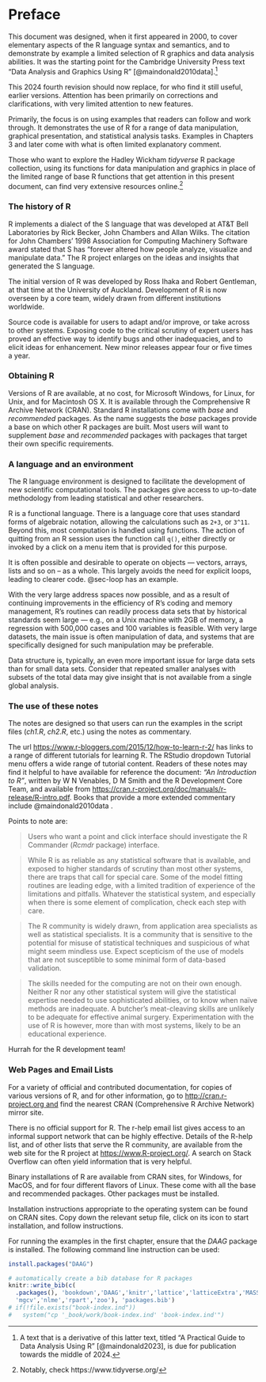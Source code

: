 # Preface {.unnumbered}

This document was designed, when it first appeared in 2000, to cover elementary aspects of the R language syntax and semantics, and to demonstrate by example a limited selection of R graphics and data analysis abilities. It was the starting point for the Cambridge University Press text "Data Analysis and Graphics Using R" [@maindonald2010data].[^index-1]

[^index-1]: A text that is a derivative of this latter text, titled "A Practical Guide to Data Analysis Using R" [@maindonald2023], is due for publication towards the middle of 2024.

This 2024 fourth revision should now replace, for who find it still useful, earlier versions. Attention has been primarily on corrections and clarifications, with very limited attention to new features.

Primarily, the focus is on using examples that readers can follow and work through. It demonstrates the use of R for a range of data manipulation, graphical presentation, and statistical analysis tasks. Examples in Chapters 3 and later come with what is often limited explanatory comment.

Those who want to explore the Hadley Wickham *tidyverse* R package collection, using its functions for data manipulation and graphics in place of the limited range of base R functions that get attention in this present document, can find very extensive resources online.[^index-2]

[^index-2]: Notably, check https://www.tidyverse.org/

### The history of R {.unnumbered}

R implements a dialect of the S language that was developed at AT&T Bell Laboratories by Rick Becker, John Chambers and Allan Wilks. The citation for John Chambers' 1998 Association for Computing Machinery Software award stated that S has "forever altered how people analyze, visualize and manipulate data." The R project enlarges on the ideas and insights that generated the S language.

The initial version of R was developed by Ross Ihaka and Robert Gentleman, at that time at the University of Auckland. Development of R is now overseen by a core team, widely drawn from different institutions worldwide.

Source code is available for users to adapt and/or improve, or take across to other systems. Exposing code to the critical scrutiny of expert users has proved an effective way to identify bugs and other inadequacies, and to elicit ideas for enhancement. New minor releases appear four or five times a year.

### Obtaining R {.unnumbered}

Versions of R are available, at no cost, for Microsoft Windows, for Linux, for Unix, and for Macintosh OS X. It is available through the Comprehensive R Archive Network (CRAN). Standard R installations come with *base* and *recommended* packages. As the name suggests the *base* packages provide a base on which other R packages are built. Most users will want to supplement *base* and *recommended* packages with packages that target their own specific requirements.

### A language and an environment {.unnumbered}

The R language environment is designed to facilitate the development of new scientific computational tools. The packages give access to up-to-date methodology from leading statistical and other researchers.

R is a functional language. There is a language core that uses standard forms of algebraic notation, allowing the calculations such as `2+3`, or `3^11`. Beyond this, most computation is handled using functions. The action of quitting from an R session uses the function call `q()`, either directly or invoked by a click on a menu item that is provided for this purpose.

It is often possible and desirable to operate on objects --- vectors, arrays, lists and so on -- as a whole. This largely avoids the need for explicit loops, leading to clearer code. @sec-loop has an example.

With the very large address spaces now possible, and as a result of continuing improvements in the efficiency of R's coding and memory management, R's routines can readily process data sets that by historical standards seem large --- e.g., on a Unix machine with 2GB of memory, a regression with 500,000 cases and 100 variables is feasible. With very large datasets, the main issue is often manipulation of data, and systems that are specifically designed for such manipulation may be preferable.

Data structure is, typically, an even more important issue for large data sets than for small data sets. Consider that repeated smaller analyses with subsets of the total data may give insight that is not available from a single global analysis.

### The use of these notes {.unnumbered}

The notes are designed so that users can run the examples in the script files (*ch1.R*, *ch2.R*, etc.) using the notes as commentary.

The url <https://www.r-bloggers.com/2015/12/how-to-learn-r-2/> has
links to a range of different tutorials for learning R. The RStudio
dropdown Tutorial menu offers a wide range of tutorial content.
Readers of these notes may find it helpful to have available for reference the document: *"An Introduction to R"*, written by W N Venables, D M Smith and the R Development Core Team, and available from <https://cran.r-project.org/doc/manuals/r-release/R-intro.pdf>. Books that provide a more extended commentary include @maindonald2010data .

Points to note are:

> Users who want a point and click interface should investigate the R Commander (*Rcmdr* package) interface.

> While R is as reliable as any statistical software that is available, and exposed to higher standards of scrutiny than most other systems, there are traps that call for special care. Some of the model fitting routines are leading edge, with a limited tradition of experience of the limitations and pitfalls. Whatever the statistical system, and especially when there is some element of complication, check each step with care.

> The R community is widely drawn, from application area specialists as well as statistical specialists. It is a community that is sensitive to the potential for misuse of statistical techniques and suspicious of what might seem mindless use. Expect scepticism of the use of models that are not susceptible to some minimal form of data-based validation.

> The skills needed for the computing are not on their own enough. Neither R nor any other statistical system will give the statistical expertise needed to use sophisticated abilities, or to know when naïve methods are inadequate. A butcher's meat-cleaving skills are unlikely to be adequate for effective animal surgery. Experimentation with the use of R is however, more than with most systems, likely to be an educational experience.

Hurrah for the R development team!

### Web Pages and Email Lists {.unnumbered}

For a variety of official and contributed documentation, for copies of various versions of R, and for other information, go to [http://cran.r-project.org and](http://cran.r-project.org/) find the nearest CRAN (Comprehensive R Archive Network) mirror site.

There is no official support for R. The r-help email list gives access to an informal support network that can be highly effective. Details of the R-help list, and of other lists that serve the R community, are available from the web site for the R project at <https://www.R-project.org/>. A search on Stack Overflow can often yield information that is very helpful.

Binary installations of R are available from CRAN sites, for Windows, for MacOS, and for four different flavors of Linux. These come with all the base and recommended packages. Other packages must be installed.

Installation instructions appropriate to the operating system can be found on CRAN sites. Copy down the relevant setup file, click on its icon to start installation, and follow instructions.

For running the examples in the first chapter, ensure that the *DAAG* package is installed. The following command line instruction can be used:

```r
install.packages("DAAG")
```

```r
# automatically create a bib database for R packages
knitr::write_bib(c(
  .packages(), 'bookdown','DAAG','knitr','lattice','latticeExtra','MASS',
  'mgcv','nlme','rpart','zoo'), 'packages.bib')
# if(!file.exists("book-index.ind"))
#   system("cp '_book/work/book-index.ind' 'book-index.ind'")
```
